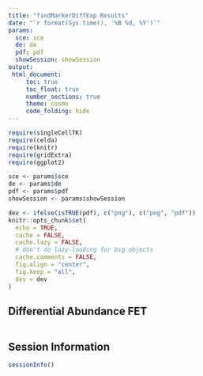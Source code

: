 ```yaml
---
title: "findMarkerDiffExp Results"
date: "`r format(Sys.time(), '%B %d, %Y')`"
params:
  sce: sce
  de: de
  pdf: pdf
  showSession: showSession
output: 
 html_document:
     toc: true
     toc_float: true
     number_sections: true
     theme: cosmo
     code_folding: hide
---
```

```r
require(singleCellTK)
require(celda)
require(knitr)
require(gridExtra)
require(ggplot2)

sce <- params$sce
de <- params$de
pdf <- params$pdf
showSession <- params$showSession

dev <- ifelse(isTRUE(pdf), c("png"), c("png", "pdf"))
knitr::opts_chunk$set(
  echo = TRUE,
  cache = FALSE,
  cache.lazy = FALSE,
  # don't do lazy-loading for big objects
  cache.comments = FALSE,
  fig.align = "center",
  fig.keep = "all",
  dev = dev
)


```

## Differential Abundance FET


```r

```

## Session Information
```r
sessionInfo()
```

